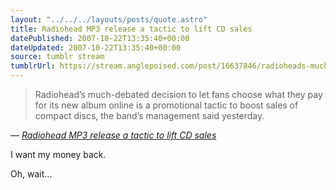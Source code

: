 ```yaml
---
layout: "../../../layouts/posts/quote.astro"
title: Radiohead MP3 release a tactic to lift CD sales
datePublished: 2007-10-22T13:35:40+00:00
dateUpdated: 2007-10-22T13:35:40+00:00
source: tumblr stream
tumblrUrl: https://stream.anglepoised.com/post/16637846/radioheads-much-debated-decision-to-let-fans
---
```


> Radiohead&rsquo;s much-debated decision to let fans choose what they pay for its new album online is a promotional tactic to boost sales of compact discs, the band&rsquo;s management said yesterday.

— <cite>[_Radiohead MP3 release a tactic to lift CD sales_](http://www.ft.com/cms/s/0/0a9c779a-7797-11dc-9de8-0000779fd2ac.html?nclick_check=1)</cite>

I want my money back.

Oh, wait&hellip;
